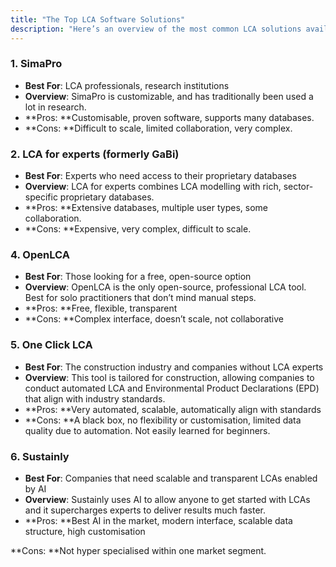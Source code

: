 ```yaml
---
title: "The Top LCA Software Solutions"
description: "Here’s an overview of the most common LCA solutions available today."
---
```


### **1. SimaPro**

- **Best For**: LCA professionals, research institutions
- **Overview**: SimaPro is customizable, and has traditionally been used a lot in research. 
- **Pros: **Customisable, proven software, supports many databases.
- **Cons: **Difficult to scale, limited collaboration, very complex. 

### **2. LCA for experts (formerly GaBi)**

- **Best For**: Experts who need access to their proprietary databases
- **Overview**: LCA for experts combines LCA modelling with rich, sector-specific proprietary databases.
- **Pros: **Extensive databases, multiple user types, some collaboration.
- **Cons: **Expensive, very complex, difficult to scale.

### **4. OpenLCA**

- **Best For**: Those looking for a free, open-source option
- **Overview**: OpenLCA is the only open-source, professional LCA tool. Best for solo practitioners that don’t mind manual steps.
- **Pros: **Free, flexible, transparent
- **Cons: **Complex interface, doesn’t scale, not collaborative

### **5. One Click LCA**

- **Best For**: The construction industry and companies without LCA experts
- **Overview**: This tool is tailored for construction, allowing companies to conduct automated LCA and Environmental Product Declarations (EPD) that align with industry standards.
- **Pros: **Very automated, scalable, automatically align with standards
- **Cons: **A black box, no flexibility or customisation, limited data quality due to automation. Not easily learned for beginners.

### **6. Sustainly**

- **Best For**: Companies that need scalable and transparent LCAs enabled by AI
- **Overview**: Sustainly uses AI to allow anyone to get started with LCAs and it supercharges experts to deliver results much faster.
- **Pros: **Best AI in the market, modern interface, scalable data structure, high customisation

**Cons: **Not hyper specialised within one market segment.